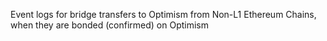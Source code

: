Event logs for bridge transfers to Optimism from Non-L1 Ethereum Chains, when they are bonded (confirmed) on Optimism